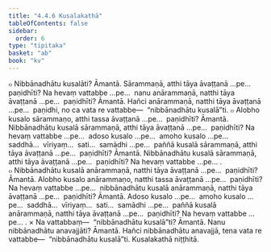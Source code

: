 ```yaml
---
title: "4.4.6 Kusalakathā"
tableOfContents: false
sidebar:
  order: 6
type: "tipitaka"
basket: "ab"
book: "kv"
---
```



<DynamicBreadcrumb />

<Division number="844" book="kv">

<Paragraph number="2616" book="kv">
๐ Nibbānadhātu kusalāti? Āmantā. Sārammaṇā, atthi tāya āvaṭṭanā …pe…  paṇidhīti? Na hevaṃ vattabbe …pe…  nanu anārammaṇā, natthi tāya āvaṭṭanā …pe…  paṇidhīti? Āmantā. Hañci anārammaṇā, natthi tāya āvaṭṭanā …pe…  paṇidhi, no ca vata re vattabbe—  “nibbānadhātu kusalā”ti.
</Paragraph>

</Division>
<Division number="845" book="kv">

<Paragraph number="2617" book="kv">
๐ Alobho kusalo sārammaṇo, atthi tassa āvaṭṭanā …pe…  paṇidhīti? Āmantā. Nibbānadhātu kusalā sārammaṇā, atthi tāya āvaṭṭanā …pe…  paṇidhīti? Na hevaṃ vattabbe …pe…  adoso kusalo …pe…  amoho kusalo …pe…  saddhā…  vīriyaṃ…  sati…  samādhi …pe…  paññā kusalā sārammaṇā, atthi tāya āvaṭṭanā …pe…  paṇidhīti? Āmantā. Nibbānadhātu kusalā sārammaṇā, atthi tāya āvaṭṭanā …pe…  paṇidhīti? Na hevaṃ vattabbe …pe… .
</Paragraph>

<Paragraph number="2618" book="kv">
๐ Nibbānadhātu kusalā anārammaṇā, natthi tāya āvaṭṭanā …pe…  paṇidhīti? Āmantā. Alobho kusalo anārammaṇo, natthi tassa āvaṭṭanā …pe…  paṇidhīti? Na hevaṃ vattabbe …pe…  nibbānadhātu kusalā anārammaṇā, natthi tāya āvaṭṭanā …pe…  paṇidhīti? Āmantā. Adoso kusalo …pe…  amoho kusalo …pe…  saddhā…  vīriyaṃ…  sati…  samādhi …pe…  paññā kusalā anārammaṇā, natthi tāya āvaṭṭanā …pe…  paṇidhīti? Na hevaṃ vattabbe …pe… .
</Paragraph>

</Division>
<Division number="846" book="kv">

<Paragraph number="2619" book="kv">
× Na vattabbaṃ—  “nibbānadhātu kusalā”ti? Āmantā. Nanu nibbānadhātu anavajjāti? Āmantā. Hañci nibbānadhātu anavajjā, tena vata re vattabbe—  “nibbānadhātu kusalā”ti.

</Paragraph>
</Division>

<Paragraph number="2620" type="center" book="kv">
Kusalakathā niṭṭhitā.
</Paragraph>